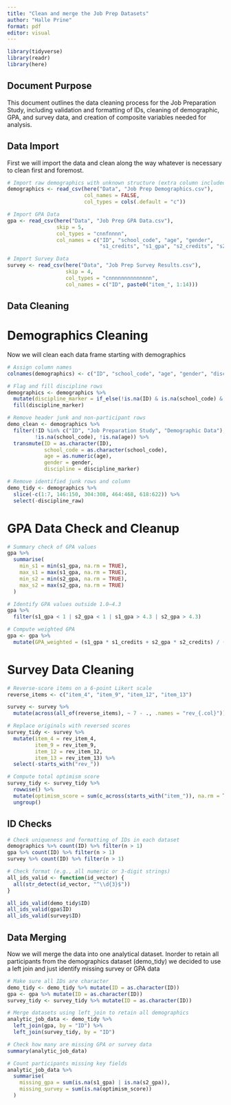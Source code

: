 ```yaml
---
title: "Clean and merge the Job Prep Datasets"
author: "Halle Prine"
format: pdf
editor: visual
---
```


```r
library(tidyverse)
library(readr)
library(here)
```

## Document Purpose

This document outlines the data cleaning process for the Job Preparation Study, including validation and formatting of IDs, cleaning of demographic, GPA, and survey data, and creation of composite variables needed for analysis.

## Data Import

First we will import the data and clean along the way whatever is necessary to clean first and foremost. 

```r
# Import raw demographics with unknown structure (extra column included)
demographics <- read_csv(here("Data", "Job Prep Demographics.csv"),
                         col_names = FALSE,
                         col_types = cols(.default = "c"))

# Import GPA Data
gpa <- read_csv(here("Data", "Job Prep GPA Data.csv"),
                skip = 5,
                col_types = "cnnfnnnn",
                col_names = c("ID", "school_code", "age", "gender",
                              "s1_credits", "s1_gpa", "s2_credits", "s2_gpa"))

# Import Survey Data
survey <- read_csv(here("Data", "Job Prep Survey Results.csv"),
                   skip = 4,
                   col_types = "cnnnnnnnnnnnnnn",
                   col_names = c("ID", paste0("item_", 1:14)))
```


## Data Cleaning
# Demographics Cleaning
Now we will clean each data frame starting with demographics 

```r
# Assign column names
colnames(demographics) <- c("ID", "school_code", "age", "gender", "discipline_raw")

# Flag and fill discipline rows
demographics <- demographics %>%
  mutate(discipline_marker = if_else(!is.na(ID) & is.na(school_code) & is.na(age) & is.na(gender), ID, NA_character_)) %>%
  fill(discipline_marker)

# Remove header junk and non-participant rows
demo_clean <- demographics %>%
  filter(!ID %in% c("ID", "Job Preparation Study", "Demographic Data"),
         !is.na(school_code), !is.na(age)) %>%
  transmute(ID = as.character(ID),
            school_code = as.character(school_code),
            age = as.numeric(age),
            gender = gender,
            discipline = discipline_marker)

# Remove identified junk rows and column
demo_tidy <- demographics %>%
  slice(-c(1:7, 146:150, 304:308, 464:468, 618:622)) %>%
  select(-discipline_raw)
```

# GPA Data Check and Cleanup

```r
# Summary check of GPA values
gpa %>%
  summarise(
    min_s1 = min(s1_gpa, na.rm = TRUE),
    max_s1 = max(s1_gpa, na.rm = TRUE),
    min_s2 = min(s2_gpa, na.rm = TRUE),
    max_s2 = max(s2_gpa, na.rm = TRUE)
  )

# Identify GPA values outside 1.0–4.3
gpa %>%
  filter(s1_gpa < 1 | s2_gpa < 1 | s1_gpa > 4.3 | s2_gpa > 4.3)

# Compute weighted GPA
gpa <- gpa %>%
  mutate(GPA_weighted = (s1_gpa * s1_credits + s2_gpa * s2_credits) / (s1_credits + s2_credits))
```

# Survey Data Cleaning

```r
# Reverse-score items on a 6-point Likert scale
reverse_items <- c("item_4", "item_9", "item_12", "item_13")

survey <- survey %>%
  mutate(across(all_of(reverse_items), ~ 7 - ., .names = "rev_{.col}"))

# Replace originals with reversed scores
survey_tidy <- survey %>%
  mutate(item_4 = rev_item_4,
         item_9 = rev_item_9,
         item_12 = rev_item_12,
         item_13 = rev_item_13) %>%
  select(-starts_with("rev_"))

# Compute total optimism score
survey_tidy <- survey_tidy %>%
  rowwise() %>%
  mutate(optimism_score = sum(c_across(starts_with("item_")), na.rm = TRUE)) %>%
  ungroup()
```


## ID Checks

```r
# Check uniqueness and formatting of IDs in each dataset
demographics %>% count(ID) %>% filter(n > 1)  
gpa %>% count(ID) %>% filter(n > 1)
survey %>% count(ID) %>% filter(n > 1)

# Check format (e.g., all numeric or 3-digit strings)
all_ids_valid <- function(id_vector) {
  all(str_detect(id_vector, "^\\d{3}$"))  
}

all_ids_valid(demo_tidy$ID)
all_ids_valid(gpa$ID)
all_ids_valid(survey$ID)
```

## Data Merging 

Now we will merge the data into one analytical dataset. Inorder to retain all participants from the demographics dataset (demo_tidy) we decided to use a left join and just identify missing survey or GPA data
```r
# Make sure all IDs are character
demo_tidy <- demo_tidy %>% mutate(ID = as.character(ID))
gpa <- gpa %>% mutate(ID = as.character(ID))
survey_tidy <- survey_tidy %>% mutate(ID = as.character(ID))

# Merge datasets using left_join to retain all demographics
analytic_job_data <- demo_tidy %>%
  left_join(gpa, by = "ID") %>%
  left_join(survey_tidy, by = "ID")

# Check how many are missing GPA or survey data
summary(analytic_job_data)

# Count participants missing key fields
analytic_job_data %>%
  summarise(
    missing_gpa = sum(is.na(s1_gpa) | is.na(s2_gpa)),
    missing_survey = sum(is.na(optimism_score))
  )
```
